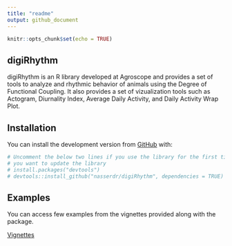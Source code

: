 ```yaml
---
title: "readme"
output: github_document
---
```


```r
knitr::opts_chunk$set(echo = TRUE)
```

## digiRhythm


digiRhythm is an R library developed at Agroscope and provides a set of tools to 
analyze and rhythmic behavior of animals using the Degree of Functional Coupling. 
It also provides a set of vizualization tools such as Actogram, Diurnality Index,
Average Daily Activity, and Daily Activity Wrap Plot.

## Installation

You can install the development version from [GitHub](https://github.com/) with:

```r
# Uncomment the below two lines if you use the library for the first time of if
# you want to update the library
# install.packages("devtools")
# devtools::install_github("nasserdr/digiRhythm", dependencies = TRUE)
```

## Examples

You can access few examples from the vignettes provided along with the package.

[Vignettes](https://CRAN.R-project.org/package=digiRhythm/index.html)
